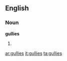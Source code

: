 ==English==

===Noun===
'''gullies'''

# {{plural of|[[gully]]}}

[[ar:gullies]]
[[it:gullies]]
[[ta:gullies]]